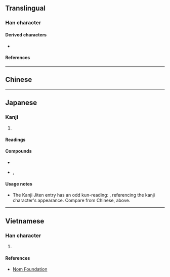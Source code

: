 {{character info/new}}
==Translingual==

===Han character===
{{Han char|rn=39|rad=子|as=00|sn=3|var=2|four=|canj=NNM,XNNM}}

====Derived characters====
* {{l|mul|[[𢩯]], [[𧺐]]}}

====References====
{{Han ref|kx=0277.080|dkj=06932|dj=0544.020|hdz=21008.011|uh=5B52}}

----

==Chinese==
{{zh-see|孓}}

----

==Japanese==

===Kanji===
{{ja-kanji|grade=|rs=子00}}

# {{defn|lang=ja|sort=子00}}

====Readings====
{{ja-readings
|goon=かち
|kanon=けつ
|kanyoon=きょう<きよう
|on=く, くつ
|kun=ぼうふら-, みじか-い
}}

====Compounds====
* {{ja-r|孑孒|ぼうふら|[[mosquito]] [[larva]]}}
* {{ja-r|孑孑|ぼうふら}}, {{ja-r|孑%孑|けつ%けつ}}

====Usage notes====
* The Kanji Jiten entry has an odd kun-reading: {{ja-r|ひだりのうでがない|ひだり の うで が ない|missing one's left arm}}, referencing the kanji character's appearance. Compare from Chinese, above.

----

==Vietnamese==

===Han character===
{{vi-readings|rs=子00|hanviet=kiết}}

# {{defn|lang=vi|sort=子00}}

====References====
* [http://nomfoundation.org/common/nom_details.php?codepoint=5b52 Nom Foundation]